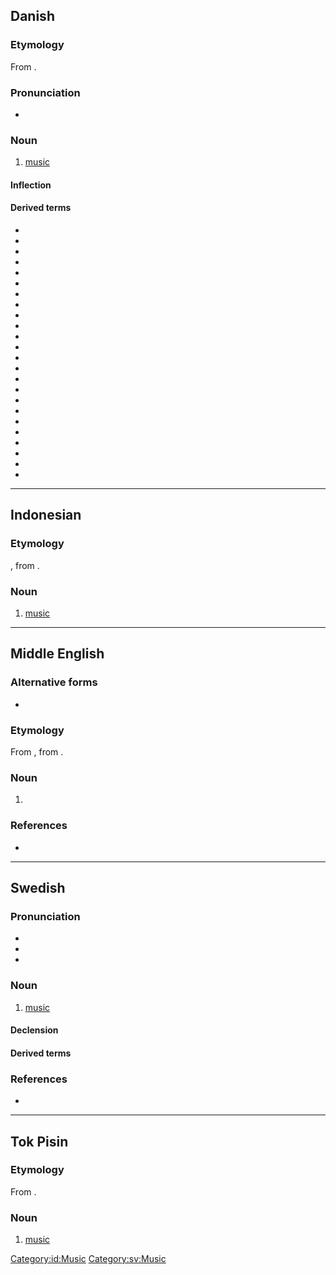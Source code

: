 {{also|Musik}}
==Danish==
{{wikipedia|lang=da}}

===Etymology===
From {{der|da|la|mūsica||music}}.

===Pronunciation===
* {{IPA|/musik/|[muˈsiɡ̊]|lang=da}}

===Noun===
{{da-noun|stem=musikk|en|-}}
# [[music]]

====Inflection====
{{da-noun-infl|musikken|n=sg}}

====Derived terms====
* {{l|da|musikal}}
* {{l|da|musikalbum}}
* {{l|da|musikalsk}}
* {{l|da|musikartikel}}
* {{l|da|musiker}}
* {{l|da|musikfolk}}
* {{l|da|musikgenre}}
* {{l|da|musikgruppe}}
* {{l|da|musikindustri}}
* {{l|da|musikinstrument}}
* {{l|da|musikkonservatorie}}
* {{l|da|musikkonservatorium}}
* {{l|da|musikpædagog}}
* {{l|da|musikpædagogik}}
* {{l|da|musikproducer}}
* {{l|da|musikprogram}}
* {{l|da|musiksingle}}
* {{l|da|musikstil}}
* {{l|da|musikteori}}
* {{l|da|musikundervisning}}
* {{l|da|musikvidenskab}}
* {{l|da|musikvideo}}
* {{l|da|musikvideoinstruktør}}
* {{l|da|populærmusiksingle}}

----

==Indonesian==

===Etymology===
{{etyl|nl|id}} {{m|nl|muziek}}, from {{etyl|la|id}} {{m|la|mūsica||music}}.

===Noun===
{{id-noun}}

# [[music]]

[[Category:id:Music]]

----

==Middle English==

===Alternative forms===
* {{alter|enm|musike|musice|music|musique}}

===Etymology===
From {{der|enm|fro|musique}}, from {{der|enm|la|mūsica}}.

===Noun===
{{enm-noun}}

# {{alt form|musike|lang=enm}}

===References===
* {{R:MED Online|entry= mūsik(e (n.)  |id=MED28966 |accessdate=2018-04-01}}

----

==Swedish==

===Pronunciation===
* {{IPA|/mʉsiːk/|lang=sv}}
* {{audio|Sv-musik.ogg|audio|lang=sv}}
* {{rhymes|iːk|lang=sv}}

===Noun===
{{sv-noun|c|-}}

# [[music]]

====Declension====
{{sv-noun-unc-irreg-c|2=musiken}}

====Derived terms====
{{der4|lang=sv|blåsmusik|dansmusik|folkmusik|musa|musicera|musikackompanjemang|musikaffär|musikal|musikalartist|musikalier|musikisk|musikitet|musikanläggning|musikant|musikantisk|musikarkeolog|musikarkeologi|musikarrangemang|musikbegåvad|musikbegåvning|musikbranschen|musikdirektör|musikdrama|musikdramatik|musikdramatisk|musikensemble|musiker|musikestrad|musikfest|musikfestival|musikfil|musikform|musikforskare|musikforskning|musikförlag|musikgenre|musikgrupp|musikgudstjänst|musikgymnasium|musikhistoria|musikhistorisk|musikhögskola|musikindustri|musikinslag|musikinstrument|musikintresse|musikintresserad|musikjournalist|musikkapell|musikkavalkad|musikklass|musikkonservatorium|musikkritik|musikkritiker|musikkultur|musikkår|musikledare|musiklektion|musiklexikon|musiklitteratur|musikliv|musiklärare|musikolog|musikologi|musikpaviljong|musikpedagog|musikprogram|musikradio|musikrecensent|musikrecension|musikrum|musiksajt|musiksal|musikscen|musikshow|musikskola|musikskribent|musiksmak|musikspelare|musikstil|musikstudier|musikstudio|musikstycke|musikteater|musikteori|musiktradition|musikunderhållning|musikundervisning|musikupplevelse|musikutbildning|musikutbud|musikval|musikverk|musikvetenskap|musikvideo|musikälskare|musiköra|musisk|som musik för mina öron|stråkmusik|synthmusik|världsmusik}}

===References===
* {{R:SAOL}}

[[Category:sv:Music]]

----

==Tok Pisin==

===Etymology===
From {{etyl|en|tpi}} {{m|en|music}}.

===Noun===
{{head|tpi|noun}}

# [[music]]